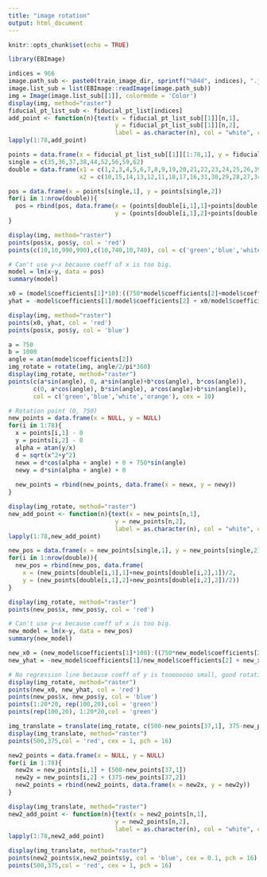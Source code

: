 ```yaml
---
title: "image rotation"
output: html_document
---
```


```r
knitr::opts_chunk$set(echo = TRUE)
```

```r
library(EBImage)
```

```r
indices = 966
image.path_sub <- paste0(train_image_dir, sprintf("%04d", indices), ".jpg")
image.list_sub = list(EBImage::readImage(image.path_sub))
img = Image(image.list_sub[[1]], colormode = 'Color')
display(img, method="raster")
fiducial_pt_list_sub <- fiducial_pt_list[indices]
add_point <- function(n){text(x = fiducial_pt_list_sub[[1]][n,1],
                              y = fiducial_pt_list_sub[[1]][n,2],
                              label = as.character(n), col = "white", cex = 0.8)}
lapply(1:78,add_point)

```

```r
points = data.frame(x = fiducial_pt_list_sub[[1]][1:78,1], y = fiducial_pt_list_sub[[1]][1:78,2])
single = c(35,36,37,38,44,52,56,59,62)
double = data.frame(x1 = c(1,2,3,4,5,6,7,8,9,19,20,21,22,23,24,25,26,39,40,41,42,43,50,51,57,58,63),
                    x2 = c(10,15,14,13,12,11,18,17,16,31,30,29,28,27,34,33,32,49,48,47,46,45,54,53,55,60,61))
```

```r
pos = data.frame(x = points[single,1], y = points[single,2])
for(i in 1:nrow(double)){
  pos = rbind(pos, data.frame(x = (points[double[i,1],1]+points[double[i,2],1])/2, 
                              y = (points[double[i,1],2]+points[double[i,2],2])/2))
}
```

```r
display(img, method="raster")
points(pos$x, pos$y, col = 'red')
points(c(10,10,990,990),c(10,740,10,740), col = c('green','blue','white','orange'), cex = 10)
```

```r
# Can't use y~x because coeff of x is too big.
model = lm(x~y, data = pos)
summary(model)
```

```r
x0 = (model$coefficients[1]*10):((750*model$coefficients[2]+model$coefficients[1])*10)/10
yhat = -model$coefficients[1]/model$coefficients[2] + x0/model$coefficients[2]
```

```r
display(img, method="raster")
points(x0, yhat, col = 'red')
points(pos$x, pos$y, col = 'blue')
```

```r
a = 750
b = 1000
angle = atan(model$coefficients[2])
img_rotate = rotate(img, angle/2/pi*360)
display(img_rotate, method="raster")
points(c(a*sin(angle), 0, a*sin(angle)+b*cos(angle), b*cos(angle)),
       c(0, a*cos(angle), b*sin(angle), a*cos(angle)+b*sin(angle)), 
       col = c('green','blue','white','orange'), cex = 10)
```

```r
# Rotation point (0, 750)
new_points = data.frame(x = NULL, y = NULL)
for(i in 1:78){
  x = points[i,1] - 0
  y = points[i,2] - 0
  alpha = atan(y/x)
  d = sqrt(x^2+y^2)
  newx = d*cos(alpha + angle) + 0 + 750*sin(angle)
  newy = d*sin(alpha + angle) + 0
  
  new_points = rbind(new_points, data.frame(x = newx, y = newy))
}
```

```r
display(img_rotate, method="raster")
new_add_point <- function(n){text(x = new_points[n,1],
                              y = new_points[n,2],
                              label = as.character(n), col = "white", cex = 0.8)}
lapply(1:78,new_add_point)
```

```r
new_pos = data.frame(x = new_points[single,1], y = new_points[single,2])
for(i in 1:nrow(double)){
  new_pos = rbind(new_pos, data.frame(
    x = (new_points[double[i,1],1]+new_points[double[i,2],1])/2, 
    y = (new_points[double[i,1],2]+new_points[double[i,2],2])/2))
}
```

```r
display(img_rotate, method="raster")
points(new_pos$x, new_pos$y, col = 'red')
```

```r
# Can't use y~x because coeff of x is too big.
new_model = lm(x~y, data = new_pos)
summary(new_model)
```

```r
new_x0 = (new_model$coefficients[1]*100):((750*new_model$coefficients[2]+new_model$coefficients[1])*100)/100
new_yhat = -new_model$coefficients[1]/new_model$coefficients[2] + new_x0/new_model$coefficients[2]
```

```r
# No regression line because coeff of y is toooooooo small, good rotation!
display(img_rotate, method="raster")
points(new_x0, new_yhat, col = 'red')
points(new_pos$x, new_pos$y, col = 'blue')
points(1:20*20, rep(100,20),col = 'green')
points(rep(100,20), 1:20*20,col = 'green')
```

```r
img_translate = translate(img_rotate, c(500-new_points[37,1], 375-new_points[37,2]))
display(img_translate, method="raster")
points(500,375,col = 'red', cex = 1, pch = 16)
```

```r
new2_points = data.frame(x = NULL, y = NULL)
for(i in 1:78){
  new2x = new_points[i,1] + (500-new_points[37,1])
  new2y = new_points[i,2] + (375-new_points[37,2])
  new2_points = rbind(new2_points, data.frame(x = new2x, y = new2y))
}
```

```r
display(img_translate, method="raster")
new2_add_point <- function(n){text(x = new2_points[n,1],
                              y = new2_points[n,2],
                              label = as.character(n), col = "white", cex = 0.8)}
lapply(1:78,new2_add_point)

```

```r
display(img_translate, method="raster")
points(new2_points$x,new2_points$y, col = 'blue', cex = 0.1, pch = 16)
points(500,375,col = 'red', cex = 1, pch = 16)
```






